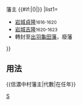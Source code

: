 {{Navbox
|bodyclass=hlist

|name=信濃中村藩主
|title=岩城氏[[信濃中村藩]]{{#if:{{{1|}}}|{{{1|}}}|}}藩主 {{#if:{{{2|}}}|({{{2|}}})|}}
|list1=
*[[岩城貞隆]]<small>1616-1620</small>
*[[佐竹義隆|岩城吉隆]]<small>1620-1623</small>
*轉封至[[出羽國|出羽]][[龜田藩]]，廢藩
}}<noinclude>
==用法==
<nowiki>{{信濃中村藩主|代數|在任年}}</nowiki>
[[Category:歷代藩主模板|S]]
</noinclude>